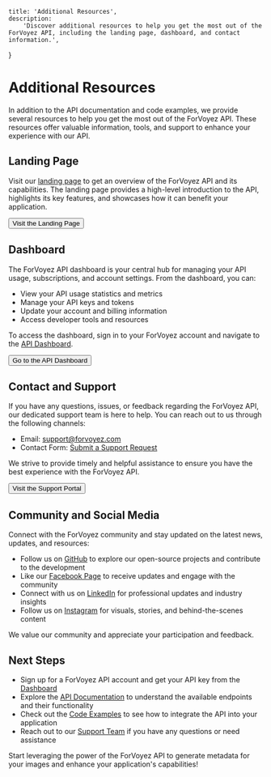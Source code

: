 
	title: 'Additional Resources',
	description:
		'Discover additional resources to help you get the most out of the ForVoyez API, including the landing page, dashboard, and contact information.',
}

# Additional Resources

In addition to the API documentation and code examples, we provide several resources to help you get the most out of the ForVoyez API. These resources offer valuable information, tools, and support to enhance your experience with our API.

## Landing Page

Visit our [landing page](https://forvoyez.com/) to get an overview of the ForVoyez API and its capabilities. The landing page provides a high-level introduction to the API, highlights its key features, and showcases how it can benefit your application.

<div className="not-prose">
	<Button href="https://forvoyez.com/" variant="text" arrow="right">
		Visit the Landing Page
	</Button>
</div>

## Dashboard

The ForVoyez API dashboard is your central hub for managing your API usage, subscriptions, and account settings. From the dashboard, you can:

- View your API usage statistics and metrics
- Manage your API keys and tokens
- Update your account and billing information
- Access developer tools and resources

To access the dashboard, sign in to your ForVoyez account and navigate to the [API Dashboard](https://forvoyez.com/app).

<div className="not-prose">
	<Button href="https://forvoyez.com/app" variant="text" arrow="right">
		Go to the API Dashboard
	</Button>
</div>

## Contact and Support

If you have any questions, issues, or feedback regarding the ForVoyez API, our dedicated support team is here to help. You can reach out to us through the following channels:

- Email: [support@forvoyez.com](mailto:support@forvoyez.com)
- Contact Form: [Submit a Support Request](https://forvoyez.com/contact)

We strive to provide timely and helpful assistance to ensure you have the best experience with the ForVoyez API.

<div className="not-prose">
	<Button href="https://forvoyez.com/contact" variant="text" arrow="right">
		Visit the Support Portal
	</Button>
</div>

## Community and Social Media

Connect with the ForVoyez community and stay updated on the latest news, updates, and resources:

- Follow us on [GitHub](https://github.com/for-hives/forvoyez) to explore our open-source projects and contribute to the development
- Like our [Facebook Page](https://www.facebook.com/forvoyez) to receive updates and engage with the community
- Connect with us on [LinkedIn](https://www.linkedin.com/company/forvoyez) for professional updates and industry insights
- Follow us on [Instagram](https://www.instagram.com/forvoyez) for visuals, stories, and behind-the-scenes content

We value our community and appreciate your participation and feedback.

## Next Steps

- Sign up for a ForVoyez API account and get your API key from the [Dashboard](https://forvoyez.com/app)
- Explore the [API Documentation](/api-documentation) to understand the available endpoints and their functionality
- Check out the [Code Examples](/code-examples) to see how to integrate the API into your application
- Reach out to our [Support Team](https://forvoyez.com/contact) if you have any questions or need assistance

Start leveraging the power of the ForVoyez API to generate metadata for your images and enhance your application's capabilities!
